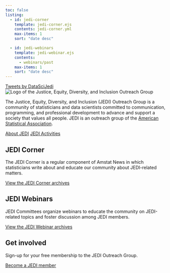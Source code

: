 ```yaml
---
toc: false
listing:
  - id: jedi-corner
    template: jedi-corner.ejs
    contents: jedi-corner.yml
    max-items: 1
    sort: "date desc"

  - id: jedi-webinars
    template: jedi-webinar.ejs
    contents: 
      - webinars/past
    max-items: 1
    sort: "date desc"
---
```


::: column-margin
```{=html}
<a class="twitter-timeline" data-width="350" data-tweet-limit="2" float="right" href="https://twitter.com/DataSciJedi?ref_src=twsrc%5Etfw">Tweets by DataSciJedi</a> <script async src="https://platform.twitter.com/widgets.js" charset="utf-8"></script>
```
:::

```{=html}
<img src="images/jedi-logo-wide.png" alt="Logo of the Justice, Equity, Diversity, and Inclusion Outreach Group" class="center">
```

The Justice, Equity, Diversity, and Inclusion (JEDI) Outreach Group is a community of statisticians and data scientists committed to communication, programming, and professional development to advance and support a society that values all people. JEDI is an outreach group of the [American Statistical Association](https://www.amstat.org/).

[About JEDI](about.qmd){.button .button1 .center} [JEDI Activities](activities.qmd){.button .button1 .center}

## JEDI Corner
::: {.grid}

::: {.g-col-lg-6 .g-col-12 #jedi-corner}
:::

::: {.g-col-lg-6 .g-col-12 .homebox}
The JEDI Corner is a regular component of Amstat News in which statisticians write about and educate our community about JEDI-related matters.

[View the JEDI Corner archives](jedi-corner.qmd){.button .button1 .center-button}
:::
:::

## JEDI Webinars
::: {.grid}

::: {.g-col-lg-6 .g-col-12 #jedi-webinars}
:::

::: {.g-col-lg-6 .g-col-12 .homebox}
JEDI Committees organize webinars to educate the community on JEDI-related topics and foster discussion among JEDI members.

[View the JEDI Webinar archives](webinars.qmd){.button .button1 .center-button}
:::
:::

## Get involved
Sign-up for your free membership to the JEDI Outreach Group.

[Become a JEDI member](get-involved.qmd){.button .button1 .center}

